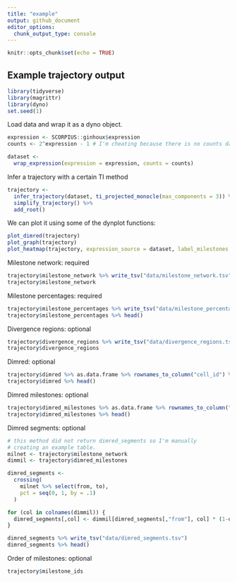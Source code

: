 ```yaml
---
title: "example"
output: github_document
editor_options: 
  chunk_output_type: console
---
```


```r
knitr::opts_chunk$set(echo = TRUE)
```

## Example trajectory output

```r
library(tidyverse)
library(magrittr)
library(dyno)
set.seed(1)
```

Load data and wrap it as a dyno object.
```r
expression <- SCORPIUS::ginhoux$expression
counts <- 2^expression - 1 # I'm cheating because there is no counts data anymore

dataset <-
  wrap_expression(expression = expression, counts = counts)
```

Infer a trajectory with a certain TI method
```r
trajectory <-
  infer_trajectory(dataset, ti_projected_monocle(max_components = 3)) %>% 
  simplify_trajectory() %>% 
  add_root()
```

We can plot it using some of the dynplot functions:
```r
plot_dimred(trajectory)
plot_graph(trajectory)
plot_heatmap(trajectory, expression_source = dataset, label_milestones = FALSE, features_oi = 100)
```

Milestone network: required
```r
trajectory$milestone_network %>% write_tsv("data/milestone_network.tsv")
trajectory$milestone_network
```

Milestone percentages: required
```r
trajectory$milestone_percentages %>% write_tsv("data/milestone_percentages.tsv")
trajectory$milestone_percentages %>% head()
```

Divergence regions: optional
```r
trajectory$divergence_regions %>% write_tsv("data/divergence_regions.tsv")
trajectory$divergence_regions
```

Dimred: optional
```r
trajectory$dimred %>% as.data.frame %>% rownames_to_column("cell_id") %>% write_tsv("data/dimred.tsv")
trajectory$dimred %>% head()
```

Dimred milestones: optional
```r
trajectory$dimred_milestones %>% as.data.frame %>% rownames_to_column("cell_id") %>% write_tsv("data/dimred_milestones.tsv")
trajectory$dimred_milestones %>% head()
```

Dimred segments: optional
```r
# this method did not return dimred_segments so I'm manually
# creating an example table.
milnet <- trajectory$milestone_network
dimmil <- trajectory$dimred_milestones

dimred_segments <- 
  crossing(
    milnet %>% select(from, to),
    pct = seq(0, 1, by = .1)
  )

for (col in colnames(dimmil)) {
  dimred_segments[,col] <- dimmil[dimred_segments[,"from"], col] * (1-dimred_segments[,"pct"]) + dimmil[dimred_segments[,"to"], col] * dimred_segments[,"pct"]
}

dimred_segments %>% write_tsv("data/dimred_segments.tsv")
dimred_segments %>% head()
```

Order of milestones: optional
```r
trajectory$milestone_ids
```
